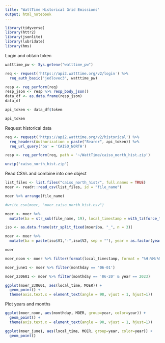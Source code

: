 ```yaml
---
title: "WattTime Historical Grid Emissions"
output: html_notebook
---
```


```r
library(tidyverse)
library(httr2)
library(jsonlite)
library(lubridate)
library(hms)
```


Login and obtain token
```r

watttime_pw <- Sys.getenv("watttime_pw")

req <- request('https://api2.watttime.org/v2/login') %>% 
  req_auth_basic("jedlovec3", watttime_pw)

resp <- req_perform(req)
resp_json <- resp %>% resp_body_json()
data_df <- as.data.frame(resp_json)
data_df

api_token <- data_df$token

api_token
```


Request historical data
```r

req <- request('https://api2.watttime.org/v2/historical') %>% 
  req_headers(Authorization = paste("Bearer", api_token)) %>% 
  req_url_query('ba' = 'CAISO_NORTH')

resp <- req_perform(req, path = '~/WattTime/caiso_north_hist.zip')

unzip("caiso_north_hist.zip")

```

Read CSVs and combine into one object
```r

list_files <- list.files("caiso_north_hist/", full.names = TRUE)
moer <- readr::read_csv(list_files, id = "file_name")

moer %>% arrange(file_name)

#write_csv(moer, "moer_caiso_north_hist.csv")

```

```r
moer <- moer %>% 
  mutate(ba = str_sub(file_name, 19), local_timestamp = with_tz(force_tz(timestamp,"GMT"),"America/Los_Angeles"))

iso <- as.data.frame(str_split_fixed(moer$ba, "_", n = 3))

moer <- moer %>% 
  mutate(ba = paste(iso$V1,"-",iso$V2, sep = ""), year = as.factor(year(local_timestamp)), month = month(local_timestamp), day = day(local_timestamp), monthday = format(local_timestamp, "%m-%d"), local_time = as.hms(format(local_timestamp, format = "%H:%M:%S")), date = date(local_timestamp))

moer

```

```r
moer_noon <- moer %>% filter(format(local_timestamp, format = "%H:%M:%S") == '12:00:00')

moer_june1 <- moer %>% filter(monthday == '06-01')

```


```r
moer_230601 <- moer %>% filter(monthday == '06-20' & year == 2023)

ggplot(moer_230601, aes(local_time, MOER)) +
  geom_point() + 
  theme(axis.text.x = element_text(angle = 90, vjust = 1, hjust=1)) 

```

Plot years and months
```r
ggplot(moer_noon, aes(monthday, MOER, group=year, color=year)) +
  geom_point() + 
  theme(axis.text.x = element_text(angle = 90, vjust = 1, hjust=1)) 

ggplot(moer_june1, aes(local_time, MOER, group=year, color=year)) +
  geom_point()

```


```r

```



